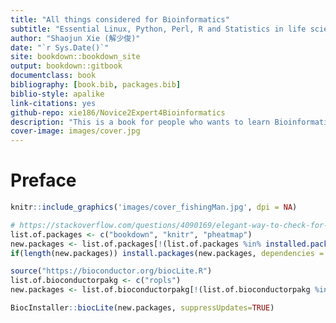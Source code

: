 ```yaml
--- 
title: "All things considered for Bioinformatics"
subtitle: "Essential Linux, Python, Perl, R and Statistics in life science"
author: "Shaojun Xie (解少俊)"
date: "`r Sys.Date()`"
site: bookdown::bookdown_site
output: bookdown::gitbook
documentclass: book
bibliography: [book.bib, packages.bib]
biblio-style: apalike
link-citations: yes
github-repo: xie186/Novice2Expert4Bioinformatics
description: "This is a book for people who wants to learn Bioinformatics from scratch"
cover-image: images/cover.jpg
---
```


# Preface {-}

```r
knitr::include_graphics('images/cover_fishingMan.jpg', dpi = NA)
```



```r

# https://stackoverflow.com/questions/4090169/elegant-way-to-check-for-missing-packages-and-install-them
list.of.packages <- c("bookdown", "knitr", "pheatmap")
new.packages <- list.of.packages[!(list.of.packages %in% installed.packages()[,"Package"])]
if(length(new.packages)) install.packages(new.packages, dependencies = T)

source("https://bioconductor.org/biocLite.R")
list.of.bioconductorpakg <- c("ropls")
new.packages <- list.of.bioconductorpakg[!(list.of.bioconductorpakg %in% installed.packages()[,"Package"])]

BiocInstaller::biocLite(new.packages, suppressUpdates=TRUE)
```

